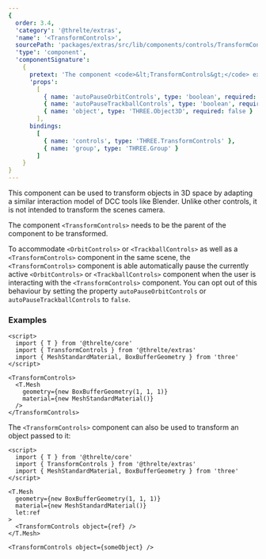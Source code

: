 ```yaml
---
{
  order: 3.4,
  'category': '@threlte/extras',
  'name': '<TransformControls>',
  sourcePath: 'packages/extras/src/lib/components/controls/TransformControls/TransformControls.svelte',
  'type': 'component',
  'componentSignature':
    {
      pretext: 'The component <code>&lt;TransformControls&gt;</code> extends both <code>&lt;T.TransformControls&gt;</code> and <code>&lt;T.Group&gt;</code>. You may pass any property of either of these components to the component <code>&lt;TransformControls&gt;</code>.',
      'props':
        [
          { name: 'autoPauseOrbitControls', type: 'boolean', required: false },
          { name: 'autoPauseTrackballControls', type: 'boolean', required: false },
          { name: 'object', type: 'THREE.Object3D', required: false }
        ],
      bindings:
        [
          { name: 'controls', type: 'THREE.TransformControls' },
          { name: 'group', type: 'THREE.Group' }
        ]
    }
}
---
```


This component can be used to transform objects in 3D space by adapting a similar interaction model of DCC tools like Blender. Unlike other controls, it is not intended to transform the scenes camera.

The component `<TransformControls>` needs to be the parent of the component to be transformed.

To accommodate `<OrbitControls>` or `<TrackballControls>` as well as a `<TransformControls>` component in the same scene, the `<TransformControls>` component is able automatically pause the currently active `<OrbitControls>` or `<TrackballControls>` component when the user is interacting with the `<TransformControls>` component. You can opt out of this behaviour by setting the property `autoPauseOrbitControls` or `autoPauseTrackballControls` to `false`.

<Example
  path="extras/transform-controls"
  iframe
/>

### Examples

```svelte title="Scene.svelte"
<script>
  import { T } from '@threlte/core'
  import { TransformControls } from '@threlte/extras'
  import { MeshStandardMaterial, BoxBufferGeometry } from 'three'
</script>

<TransformControls>
  <T.Mesh
    geometry={new BoxBufferGeometry(1, 1, 1)}
    material={new MeshStandardMaterial()}
  />
</TransformControls>
```

The `<TransformControls>` component can also be used to transform an object passed to it:

```svelte title="Scene.svelte"
<script>
  import { T } from '@threlte/core'
  import { TransformControls } from '@threlte/extras'
  import { MeshStandardMaterial, BoxBufferGeometry } from 'three'
</script>

<T.Mesh
  geometry={new BoxBufferGeometry(1, 1, 1)}
  material={new MeshStandardMaterial()}
  let:ref
>
  <TransformControls object={ref} />
</T.Mesh>

<TransformControls object={someObject} />
```
